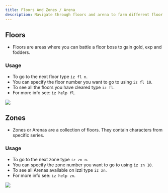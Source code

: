 ```yaml
---
title: Floors And Zones / Arena
description: Navigate through floors and arena to farm different floor bosses.
---
```


## Floors
- Floors are areas where you can battle a floor boss to gain gold, exp and fodders.

### Usage
- To go to the next floor type `iz fl n`.
- You can specify the floor number you want to go to using `iz fl 10`.
- To see all the floors you have cleared type `iz fl`.
- For more info see: `iz help fl`.
<img src="../images/floor.gif" />

## Zones
- Zones or Arenas are a collection of floors. They contain characters from specific series.

### Usage
- To go to the next zone type `iz zn n`.
- You can specify the zone number you want to go to using `iz zn 10`.
- To see all Arenas available on izzi type `iz zn`.
- For more info see: `iz help zn`.
<img src="../images/zone.gif" />
